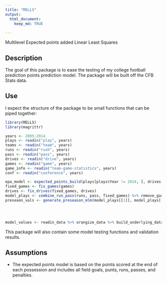 ```yaml
---
title: "MELLS"
output: 
  html_document:
    keep_md: TRUE
  
---
```


Multilevel Expected points added Linear Least Squares

## Description

The goal of this package is to ease the testing of my college football prediction points prediction model. The package will be built off the CFB Stats data. 

## Use

I expect the structure of the package to be small functions that can be piped together:

```r
library(MELLS)
library(magrittr)

years <- 2005:2014
plays <- readin("play", years)
teams <- readin("team", years)
runs <- readin("rush", years)
pass <- readin("pass", years)
drives <- readin("drive", years)
games <- readin("game", years)
game_info <- readin("team-game-statistics", years)
conf <- readin("conference", years)

epa_model <- expected_points_build(plays[plays$Year != 2014, ], drives[drives$Year != 2014, ])
fixed_games <- fix_games(games)
drives <- fix_drives(fixed_games, drives)
model_plays <- combine_run_pass(runs, pass, fixed_games) %>% remove_garbage %>% fix_fcs(teams, conf) %>% add_epa(epa_model)
preseaon_vals <- generate_preseason_mlm(model_plays[[1]], model_plays[[2]])




model_values <- readin_data %>% orangize_data %>% build_underlying_data %>% fit_models

```

This package will also contain some model testing functions and validation results.

## Assumptions

* The expected points model is based on the points scored at the end of each possession and includes all field goals, punts, runs, passes, and penalties. 